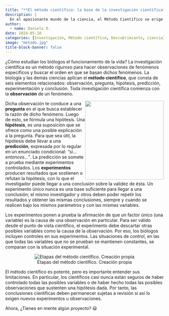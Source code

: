 ```yaml
---
title: "**El método científico: la base de la investigación científica**"
description: |
  En el apasionante mundo de la ciencia, el Método Científico se erige como el pilar fundamental para descubrir, comprender y explicar los fenómenos que nos rodean
author:
  - name: Daniela O. 
date: 2024-05-10
categories: [Investigación, Método científico, Descubrimiento, ciencia]
image: "metodo.jpg"
title-block-banner: false
---
```


¿Cómo estudian los biólogos el funcionamiento de la vida? La investigación científica es un método riguroso para hacer observaciones de fenómenos específicos y buscar el orden en que se basan dichos fenómenos. La biología y las demás ciencias aplican el **método científico**, que consta de seis elementos relacionados: observación, pregunta, hipótesis, predicción, experimentación y conclusión. Toda investigación científica comienza con la **observación** de un fenómeno.

![](ilustration_m.jpg){style="float: right;" width="250"}

Dicha observación te conduce a una **pregunta** en el que busca establecer la razón de dicho fenómeno. Luego de esto, se fórmula una hipótesis. Una **hipótesis**, es una suposición que se ofrece como una posible explicación a la pregunta. Para que sea útil, la hipótesis debe llevar a una **predicción**, expresada por lo regular en un enunciado condicional: *“si... entonces...”*. La predicción se somete a prueba mediante experimentos controlados. Los **experimentos** producen resultados que sostienen o refutan la hipótesis, con lo que el investigador puede llegar a una conclusión sobre la validez de ésta. Un experimento único nunca es una base suficiente para llegar a una conclusión; el mismo investigador y otros deben poder repetir los resultados y obtener las mismas conclusiones, siempre y cuando se realicen bajo los mismos parámetros y con las mismas variables.

Los experimentos ponen a prueba la afirmación de que un factor único (una variable) es la causa de una observación en particular. Para ser válido desde el punto de vista científico, el experimento debe descartar otras posibles variables como la causa de la observación. Por eso, los biólogos incluyen controles en sus experimentos. Las situaciones de control, en las que todas las variables que no se prueban se mantienen constantes, se comparan con la situación experimental.

::: {style="text-align:center;"}
![Etapas del método científico. Creación propia](pasos.jpg){fig-align="center"}
:::

El método científico es potente, pero es importante entender sus limitaciones. En particular, los científicos casi nunca están seguros de haber controlado todas las posibles variables o de haber hecho todas las posibles observaciones que sustenten una hipótesis dada. Por tanto, las conclusiones científicas deben permanecer sujetas a revisión si así lo exigen nuevos experimentos u observaciones.

Ahora, ¿Tienes en mente algún proyecto? 😃
